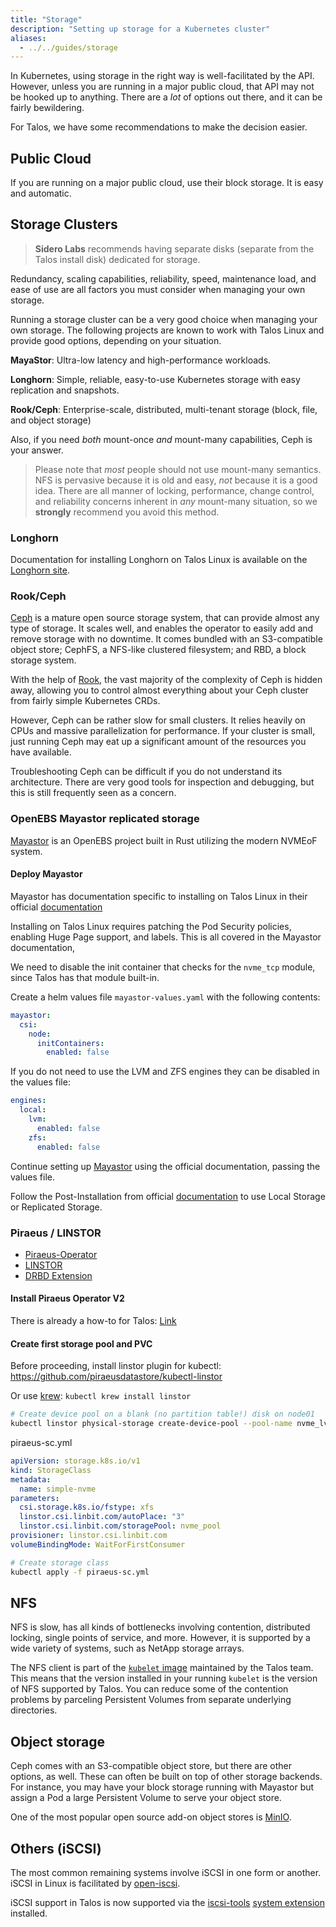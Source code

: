 ```yaml
---
title: "Storage"
description: "Setting up storage for a Kubernetes cluster"
aliases:
  - ../../guides/storage
---
```


In Kubernetes, using storage in the right way is well-facilitated by the API.
However, unless you are running in a major public cloud, that API may not be hooked up to anything.
There are a _lot_ of options out there, and it can be fairly bewildering.

For Talos, we have some recommendations to make the decision easier.

## Public Cloud

If you are running on a major public cloud, use their block storage.
It is easy and automatic.

## Storage Clusters

> **Sidero Labs** recommends having separate disks (separate from the Talos install disk) dedicated for storage.

Redundancy, scaling capabilities, reliability, speed, maintenance load, and ease of use are all factors you must consider when managing your own storage.

Running a storage cluster can be a very good choice when managing your own storage.
The following projects are known to work with Talos Linux and provide good options, depending on your situation.

**MayaStor**: Ultra-low latency and high-performance workloads.

**Longhorn**: Simple, reliable, easy-to-use Kubernetes storage with easy replication and snapshots.

**Rook/Ceph**: Enterprise-scale, distributed, multi-tenant storage (block, file, and object storage)

Also, if you need _both_ mount-once _and_ mount-many capabilities, Ceph is your answer.

> Please note that _most_ people should not use mount-many semantics.
> NFS is pervasive because it is old and easy, _not_ because it is a good idea.
> There are all manner of locking, performance, change control, and reliability concerns inherent in _any_ mount-many situation, so we **strongly** recommend you avoid this method.

### Longhorn

Documentation for installing Longhorn on Talos Linux is available on the [Longhorn site](https://longhorn.io/docs/1.9.0/advanced-resources/os-distro-specific/talos-linux-support/).

### Rook/Ceph

[Ceph](https://ceph.io) is a mature open source storage system, that can provide almost any type of storage.
It scales well, and enables the operator to easily add and remove storage with no downtime.
It comes bundled with an S3-compatible object store; CephFS, a NFS-like clustered filesystem; and RBD, a block storage system.

With the help of [Rook](https://rook.io), the vast majority of the complexity of Ceph is hidden away, allowing you to control almost everything about your Ceph cluster from fairly simple Kubernetes CRDs.

However, Ceph can be rather slow for small clusters.
It relies heavily on CPUs and massive parallelization for performance.
If your cluster is small, just running Ceph may eat up a significant amount of the resources you have available.

Troubleshooting Ceph can be difficult if you do not understand its architecture.
There are very good tools for inspection and debugging, but this is still frequently seen as a concern.

### OpenEBS Mayastor replicated storage

[Mayastor](https://github.com/openebs/Mayastor) is an OpenEBS project built in Rust utilizing the modern NVMEoF system.

#### Deploy Mayastor

Mayastor has documentation specific to installing on Talos Linux in their official [documentation](https://openebs.io/docs/Solutioning/openebs-on-kubernetes-platforms/talos)

Installing on Talos Linux requires patching the Pod Security policies, enabling Huge Page support, and labels.
This is all covered in the Mayastor documentation,

We need to disable the init container that checks for the `nvme_tcp` module, since Talos has that module built-in.

Create a helm values file `mayastor-values.yaml` with the following contents:

```yaml
mayastor:
  csi:
    node:
      initContainers:
        enabled: false
```

If you do not need to use the LVM and ZFS engines they can be disabled in the values file:

```yaml
engines:
  local:
    lvm:
      enabled: false
    zfs:
      enabled: false
```

Continue setting up [Mayastor](https://openebs.io/docs/quickstart-guide/installation#installation-via-helm) using the official documentation, passing the values file.

Follow the Post-Installation from official [documentation](https://openebs.io/docs/quickstart-guide/installation#post-installation-considerations) to use Local Storage or Replicated Storage.

### Piraeus / LINSTOR

* [Piraeus-Operator](https://piraeus.io/)
* [LINSTOR](https://linbit.com/drbd/)
* [DRBD Extension](https://github.com/siderolabs/extensions#storage)

#### Install Piraeus Operator V2

There is already a how-to for Talos: [Link](https://piraeus.io/docs/stable/how-to/talos/)

#### Create first storage pool and PVC

Before proceeding, install linstor plugin for kubectl:
https://github.com/piraeusdatastore/kubectl-linstor

Or use [krew](https://krew.sigs.k8s.io/): `kubectl krew install linstor`

```sh
# Create device pool on a blank (no partition table!) disk on node01
kubectl linstor physical-storage create-device-pool --pool-name nvme_lvm_pool LVM node01 /dev/nvme0n1 --storage-pool nvme_pool
```

piraeus-sc.yml

```yaml
apiVersion: storage.k8s.io/v1
kind: StorageClass
metadata:
  name: simple-nvme
parameters:
  csi.storage.k8s.io/fstype: xfs
  linstor.csi.linbit.com/autoPlace: "3"
  linstor.csi.linbit.com/storagePool: nvme_pool
provisioner: linstor.csi.linbit.com
volumeBindingMode: WaitForFirstConsumer
```

```sh
# Create storage class
kubectl apply -f piraeus-sc.yml
```

## NFS

NFS is slow, has all kinds of bottlenecks involving contention, distributed locking, single points of service, and more.
However, it is supported by a wide variety of systems, such as NetApp storage arrays.

The NFS client is part of the [`kubelet` image](https://github.com/talos-systems/kubelet) maintained by the Talos team.
This means that the version installed in your running `kubelet` is the version of NFS supported by Talos.
You can reduce some of the contention problems by parceling Persistent Volumes from separate underlying directories.

## Object storage

Ceph comes with an S3-compatible object store, but there are other options, as
well.
These can often be built on top of other storage backends.
For instance, you may have your block storage running with Mayastor but assign a
Pod a large Persistent Volume to serve your object store.

One of the most popular open source add-on object stores is [MinIO](https://min.io/).

## Others (iSCSI)

The most common remaining systems involve iSCSI in one form or another.
iSCSI in Linux is facilitated by [open-iscsi](https://github.com/open-iscsi/open-iscsi).

iSCSI support in Talos is now supported via the [iscsi-tools](https://github.com/siderolabs/extensions/pkgs/container/iscsi-tools) [system extension](../../build-and-extend-talos/custom-images-and-development/system-extensions.mdx) installed.
